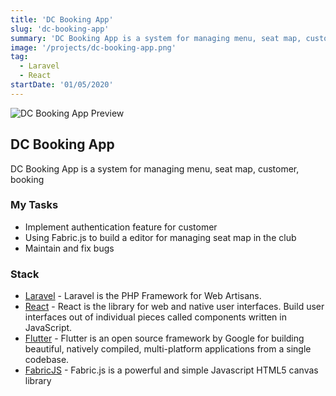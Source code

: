 ```yaml
---
title: 'DC Booking App'
slug: 'dc-booking-app'
summary: 'DC Booking App is a system for managing menu, seat map, customer, booking'
image: '/projects/dc-booking-app.png'
tag:
  - Laravel
  - React
startDate: '01/05/2020'
---
```


![DC Booking App Preview](/projects/dc-booking-app.png)

## DC Booking App

DC Booking App is a system for managing menu, seat map, customer, booking

### My Tasks

- Implement authentication feature for customer
- Using Fabric.js to build a editor for managing seat map in the club
- Maintain and fix bugs

### Stack

- [Laravel](https://laravel.com/) - Laravel is the PHP Framework for Web Artisans.
- [React](https://react.dev/) - React is the library for web and native user interfaces. Build user interfaces out of individual pieces called components written in JavaScript.
- [Flutter](https://flutter.dev/) - Flutter is an open source framework by Google for building beautiful, natively compiled, multi-platform applications from a single codebase.
- [FabricJS](http://fabricjs.com/) - Fabric.js is a powerful and simple Javascript HTML5 canvas library
